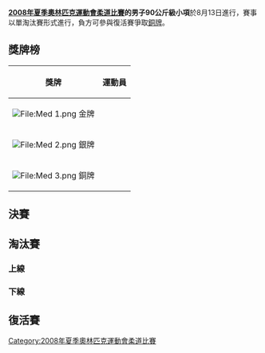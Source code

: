 {{JudoAt2008SummerOlympics}}

'''[[2008年夏季奧林匹克運動會柔道比賽|2008年夏季奧林匹克運動會柔道比賽]]的男子90公斤級小項'''於8月13日進行，賽事以單淘汰賽形式進行，負方可參與復活賽爭取[[銅牌|銅牌]]。

== 獎牌榜 ==
{| class="wikitable"
|- bgcolor="#efefef"
!align="center"|'''獎牌'''
!align="center"|'''運動員'''
|-
| bgcolor="gold" | [[File:Med_1.png|File:Med 1.png]] 金牌
| {{flagIOCathlete|[[伊拉克利·齐列基泽|伊拉克利·-{zh-hans:齐列基泽;zh-hk:斯域基迪斯;zh-tw:齊列基澤;}-]]|GEO|2008年夏季}}
|-
| bgcolor="silver" | [[File:Med_2.png|File:Med 2.png]] 銀牌
| {{flagIOCathlete|[[阿马尔·贝尼赫利夫|阿马尔·-{zh-hans:贝尼赫利夫;zh-hant:貝尼赫利夫}-]]|ALG|2008年夏季}}
|-
| bgcolor="cc9966" | [[File:Med_3.png|File:Med 3.png]] 銅牌
| {{flagIOCathlete|[[希沙姆·梅斯巴|希沙姆·-{zh-hans:梅斯巴;zh-hk:美斯巴;zh-tw:麥斯巴;}-]]|EGY|2008年夏季}}<br />{{flagIOCathlete|[[谢尔盖·阿什万登|谢尔盖·-{zh-hans:阿什万登;zh-hant:阿希萬登}-]]|SUI|2008年夏季}}
|}

== 決賽 ==
{{2TeamBracket
| RD1= 決賽
| RD1-team1='''{{flagIOCathlete|[[伊拉克利·齐列基泽|伊拉克利·齐列基泽]]|GEO|2008年夏季}}'''
| RD1-score1='''0001'''
| RD1-team2={{flagIOCathlete|[[阿马尔·贝尼赫利夫|阿马尔·贝尼赫利夫]]|ALG|2008年夏季}}
| RD1-score2=0000
}}

== 淘汰賽 ==
=== 上線 ===
{{16TeamBracket-Compact-NoSeeds-Byes
|RD1=首圈
|RD2=16強
|RD3=8強
|RD4=4強

| team-width=185
| score-width=20

| RD1-team01={{flagIOCathlete|[[崔善好|崔善好]]|KOR|2008年夏季}}
| RD1-score01=0000
| RD1-team02='''{{flagIOCathlete|[[希沙姆·梅斯巴|希沙姆·梅斯巴]]|EGY|2008年夏季}}'''
| RD1-score02='''0000'''

| RD1-team05='''{{flagIOCathlete|[[叶尔汉·马马多夫|叶尔汉·马马多夫]]|AZE|2008年夏季}}'''
| RD1-score05='''0011'''
| RD1-team06={{flagIOCathlete|[[涅马图洛·阿斯库洛夫|涅马图洛·阿斯库洛夫]]|TJK|2008年夏季}}
| RD1-score06=0000

| RD1-team07={{flagIOCathlete|[[温斯顿·戈登|温斯顿·戈登]]|GBR|2008年夏季}}
| RD1-score07=0020
| RD1-team08='''{{flagIOCathlete|[[胡尔希德·纳比耶夫|胡尔希德·纳比耶夫]]|UZB|2008年夏季}}'''
| RD1-score08='''0100'''

| RD1-team09={{flagIOCathlete|[[丹尼尔·凯利|丹尼尔·凯利]]|AUS|2008年夏季}}
| RD1-score09=0000
| RD1-team10='''{{flagIOCathlete|[[泉浩|泉浩]]|JPN|2008年夏季}}'''
| RD1-score10='''0010'''

| RD1-team11='''{{flagIOCathlete|[[安德烈·卡祖谢诺克|安德烈·卡祖谢诺克]]|BLR|2008年夏季}}'''
| RD1-score11='''1110'''
| RD1-team12={{flagIOCathlete|[[侯赛因·戈米|侯赛因·戈米]]|IRI|2008年夏季}}
| RD1-score12=0000

| RD1-team13='''{{flagIOCathlete|[[伊万·佩尔申|伊万·佩尔申]]|RUS|2008年夏季}}'''
| RD1-score13='''1000'''
| RD1-team14={{flagIOCathlete|[[帕特里克·特雷齐斯|帕特里克·特雷齐斯]]|RSA|2008年夏季}}
| RD1-score14=0000

| RD1-team15='''{{flagIOCathlete|[[迭戈·罗萨蒂|迭戈·罗萨蒂]]|ARG|2008年夏季}}'''
| RD1-score15='''0001'''
| RD1-team16={{flagIOCathlete|[[布赖恩·奥尔森|布赖恩·奥尔森]]|USA|2008年夏季}}
| RD1-score16=0000

| RD2-team01={{flagIOCathlete|[[希沙姆·梅斯巴|希沙姆·梅斯巴]]|EGY|2008年夏季}}
| RD2-score01=0001
| RD2-team02='''{{flagIOCathlete|[[伊拉克利·齐列基泽|伊拉克利·齐列基泽]]|GEO|2008年夏季}}'''
| RD2-score02='''0010'''

| RD2-team03='''{{flagIOCathlete|[[叶尔汉·马马多夫|叶尔汉·马马多夫]]|AZE|2008年夏季}}'''
| RD2-score03='''0110'''
| RD2-team04={{flagIOCathlete|[[胡尔希德·纳比耶夫|胡尔希德·纳比耶夫]]|UZB|2008年夏季}}
| RD2-score04=0010

| RD2-team05={{flagIOCathlete|[[泉浩|泉浩]]|JPN|2008年夏季}}
| RD2-score05=0000
| RD2-team06='''{{flagIOCathlete|[[安德烈·卡祖谢诺克|安德烈·卡祖谢诺克]]|BLR|2008年夏季}}'''
| RD2-score06='''1000'''

| RD2-team07='''{{flagIOCathlete|[[伊万·佩尔申|伊万·佩尔申]]|RUS|2008年夏季}}'''
| RD2-score07='''1000'''
| RD2-team08={{flagIOCathlete|[[迭戈·罗萨蒂|迭戈·罗萨蒂]]|ARG|2008年夏季}}
| RD2-score08=0000

| RD3-team01='''{{flagIOCathlete|[[伊拉克利·齐列基泽|伊拉克利·齐列基泽]]|GEO|2008年夏季}}'''
| RD3-score01='''1000'''
| RD3-team02={{flagIOCathlete|[[叶尔汉·马马多夫|叶尔汉·马马多夫]]|AZE|2008年夏季}}
| RD3-score02=0000

| RD3-team03={{flagIOCathlete|[[安德烈·卡祖谢诺克|安德烈·卡祖谢诺克]]|BLR|2008年夏季}}
| RD3-score03=0000
| RD3-team04='''{{flagIOCathlete|[[伊万·佩尔申|伊万·佩尔申]]|RUS|2008年夏季}}'''
| RD3-score04='''1010'''

| RD4-team01='''{{flagIOCathlete|[[伊拉克利·齐列基泽|伊拉克利·齐列基泽]]|GEO|2008年夏季}}'''
| RD4-score01='''1002'''
| RD4-team02={{flagIOCathlete|[[伊万·佩尔申|伊万·佩尔申]]|RUS|2008年夏季}}
| RD4-score02=0000
}}

=== 下線 ===
{{16TeamBracket-Compact-NoSeeds-Byes
|RD1=首圈
|RD2=16強
|RD3=8強
|RD4=4強

| team-width=185
| score-width=20

| RD1-team01='''{{flagIOCathlete|[[爱德华多·桑托斯|爱德华多·桑托斯]]|BRA|2008年夏季}}'''
| RD1-score01='''1000'''
| RD1-team02={{flagIOCathlete|[[何焰柱|何焰柱]]|CHN|2008年夏季}}
| RD1-score02=0000

| RD1-team03='''{{flagIOCathlete|[[何塞·格雷戈里奥·卡马乔|何塞·格雷戈里奥·卡马乔]]|VEN|2008年夏季}}'''
| RD1-score03='''1000'''
| RD1-team04={{flagIOCathlete|[[瓦连京·格列科夫|瓦连京·格列科夫]]|UKR|2008年夏季}}
| RD1-score04=0000

| RD1-team05='''{{flagIOCathlete|[[罗伯托·梅洛尼|罗伯托·梅洛尼]]|ITA|2008年夏季}}'''
| RD1-score05='''0100'''
| RD1-team06={{flagIOCathlete|[[叶夫根尼斯·博罗达夫科|叶夫根尼斯·博罗达夫科]]|LAT|2008年夏季}}
| RD1-score06=0010

| RD1-team07='''{{flagIOCathlete|[[伊夫－马蒂厄·达弗雷维尔|伊夫－马蒂厄·达弗雷维尔]]|FRA|2008年夏季}}'''
| RD1-score07='''1000'''
| RD1-team08={{flagIOCathlete|[[阿斯利·冈萨雷斯|阿斯利·冈萨雷斯]]|CUB|2008年夏季}}
| RD1-score08=0000

| RD1-team09={{flagIOCathlete|[[穆罕默德·阿斯里|穆罕默德·阿斯里]]|MAR|2008年夏季}}
| RD1-score09=0001
| RD1-team10='''{{flagIOCathlete|[[阿马尔·贝尼赫利夫|阿马尔·贝尼赫利夫]]|ALG|2008年夏季}}'''
| RD1-score10='''0011'''

| RD1-team11={{flagIOCathlete|[[亚历克西斯·奇克拉纳|亚历克西斯·奇克拉纳]]|PUR|2008年夏季}}
| RD1-score11=0100
| RD1-team12='''{{flagIOCathlete|[[戴维_·阿拉尔萨|戴维 ·阿拉尔萨]] |ESP|2008年夏季}}'''
| RD1-score12='''1101'''

| RD1-team13={{flagIOCathlete|[[伊利亞斯·伊利亞季斯|伊利亞斯·伊利亞季斯]]|GRE|2008年夏季}}
| RD1-score13=0001
| RD1-team14='''{{flagIOCathlete|[[马克·赫伊津哈|马克·赫伊津哈]]|NED|2008年夏季}}'''
| RD1-score14='''1010'''

| RD1-team15={{flagIOCathlete|[[米夏埃尔·平斯克|米夏埃尔·平斯克]]|GER|2008年夏季}}
| RD1-score15=0000
| RD1-team16='''{{flagIOCathlete|[[谢尔盖·阿什万登|谢尔盖·阿什万登]]|SUI|2008年夏季}}'''
| RD1-score16='''0010'''

| RD2-team01='''{{flagIOCathlete|[[爱德华多·桑托斯|爱德华多·桑托斯]]|BRA|2008年夏季}}'''
| RD2-score01='''1000'''
| RD2-team02={{flagIOCathlete|[[何塞·格雷戈里奥·卡马乔|何塞·格雷戈里奥·卡马乔]]|VEN|2008年夏季}}
| RD2-score02=0000

| RD2-team03={{flagIOCathlete|[[罗伯托·梅洛尼|罗伯托·梅洛尼]]|ITA|2008年夏季}}
| RD2-score03=0000
| RD2-team04='''{{flagIOCathlete|[[伊夫－马蒂厄·达弗雷维尔|伊夫－马蒂厄·达弗雷维尔]]|FRA|2008年夏季}}'''
| RD2-score04='''0010'''

| RD2-team05='''{{flagIOCathlete|[[阿马尔·贝尼赫利夫|阿马尔·贝尼赫利夫]]|ALG|2008年夏季}}'''
| RD2-score05='''1020'''
| RD2-team06={{flagIOCathlete|[[戴维_·阿拉尔萨|戴维 ·阿拉尔萨]]|ESP|2008年夏季}}
| RD2-score06=0001

| RD2-team07={{flagIOCathlete|[[马克·赫伊津哈|马克·赫伊津哈]]|NED|2008年夏季}}
| RD2-score07=0010
| RD2-team08='''{{flagIOCathlete|[[谢尔盖·阿什万登|谢尔盖·阿什万登]]|SUI|2008年夏季}}'''
| RD2-score08='''1101'''

| RD3-team01={{flagIOCathlete|[[爱德华多·桑托斯|爱德华多·桑托斯]]|BRA|2008年夏季}}
| RD3-score01=0001
| RD3-team02='''{{flagIOCathlete|[[伊夫－马蒂厄·达弗雷维尔|伊夫－马蒂厄·达弗雷维尔]]|FRA|2008年夏季}}'''
| RD3-score02='''1011'''

| RD3-team03='''{{flagIOCathlete|[[阿马尔·贝尼赫利夫|阿马尔·贝尼赫利夫]]|ALG|2008年夏季}}'''
| RD3-score03='''0001'''
| RD3-team04={{flagIOCathlete|[[谢尔盖·阿什万登|谢尔盖·阿什万登]]|SUI|2008年夏季}}
| RD3-score04=0000

| RD4-team01={{flagIOCathlete|[[伊夫－马蒂厄·达弗雷维尔|伊夫－马蒂厄·达弗雷维尔]]|FRA|2008年夏季}}
| RD4-score01=0000
| RD4-team02='''{{flagIOCathlete|[[阿马尔·贝尼赫利夫|阿马尔·贝尼赫利夫]]|ALG|2008年夏季}}'''
| RD4-score02='''1000'''

}}

== 復活賽 ==
{{JudoRepechage
|RD4=銅牌賽

|RD1-team01={{flagIOCathlete|[[希沙姆·梅斯巴|希沙姆·梅斯巴]]|EGY|2008年夏季}}
|RD1-score01= 
|RD1-team02=bye
|RD1-score02= 
|RD1-team03={{flagIOCathlete|[[帕特里克·特雷齐斯|帕特里克·特雷齐斯]]|RSA|2008年夏季}}
|RD1-score03=0000
|RD1-team04='''{{flagIOCathlete|[[迭戈·罗萨蒂|迭戈·罗萨蒂]]|ARG|2008年夏季}}'''
|RD1-score04='''1000'''
|RD1-team05={{flagIOCathlete|[[阿斯利·冈萨雷斯|阿斯利·冈萨雷斯]]|CUB|2008年夏季}}
|RD1-score05=0001
|RD1-team06='''{{flagIOCathlete|[[罗伯托·梅洛尼|罗伯托·梅洛尼]]|ITA|2008年夏季}}'''
|RD1-score06='''1001'''
|RD1-team07='''{{flagIOCathlete|[[穆罕默德·阿斯里|穆罕默德·阿斯里]]|MAR|2008年夏季}}'''
|RD1-score07='''0000'''
|RD1-team08={{flagIOCathlete|[[戴维_·阿拉尔萨|戴维 ·阿拉尔萨]]|ESP|2008年夏季}}
|RD1-score08=0000

|RD2-team01='''{{flagIOCathlete|[[希沙姆·梅斯巴|希沙姆·梅斯巴]]|EGY|2008年夏季}}'''
|RD2-score01='''0011'''
|RD2-team02={{flagIOCathlete|[[叶尔汉·马马多夫|叶尔汉·马马多夫]]|AZE|2008年夏季}}
|RD2-score02=0010
|RD2-team03='''{{flagIOCathlete|[[安德烈·卡祖谢诺克|安德烈·卡祖谢诺克]]|BLR|2008年夏季}}'''
|RD2-score03='''1000'''
|RD2-team04={{flagIOCathlete|[[迭戈·罗萨蒂|迭戈·罗萨蒂]] |ARG|2008年夏季}}
|RD2-score04=0000
|RD2-team05='''{{flagIOCathlete|[[爱德华多·桑托斯|爱德华多·桑托斯]]|BRA|2008年夏季}}'''
|RD2-score05='''1000'''
|RD2-team06={{flagIOCathlete|[[罗伯托·梅洛尼|罗伯托·梅洛尼]]|ITA|2008年夏季}}
|RD2-score06=0000
|RD2-team07='''{{flagIOCathlete|[[谢尔盖·阿什万登|谢尔盖·阿什万登]]|SUI|2008年夏季}}'''
|RD2-score07='''0001'''
|RD2-team08={{flagIOCathlete|[[穆罕默德·阿斯里|穆罕默德·阿斯里]]|MAR|2008年夏季}}
|RD2-score08=0000


|RD3-team01='''{{flagIOCathlete|[[希沙姆·梅斯巴|希沙姆·梅斯巴]]|EGY|2008年夏季}}'''
|RD3-score01='''1001'''
|RD3-team02={{flagIOCathlete|[[安德烈·卡祖谢诺克|安德烈·卡祖谢诺克]]|BLR|2008年夏季}}
|RD3-score02=0001
|RD3-team03={{flagIOCathlete|[[爱德华多·桑托斯|爱德华多·桑托斯]]|BRA|2008年夏季}}
|RD3-score03=0000
|RD3-team04='''{{flagIOCathlete|[[谢尔盖·阿什万登|谢尔盖·阿什万登]]|SUI|2008年夏季}}'''
|RD3-score04='''0000'''

|RD4-team01={{flagIOCathlete|[[伊夫－马蒂厄·达弗雷维尔|伊夫－马蒂厄·达弗雷维尔]]|FRA|2008年夏季}}
|RD4-score01=0000
|RD4-team02='''{{flagIOCathlete|[[希沙姆·梅斯巴|希沙姆·梅斯巴]]|EGY|2008年夏季}}'''
|RD4-score02='''1000'''
|RD4-team03={{flagIOCathlete|[[伊万·佩尔申|伊万·佩尔申]]|RUS|2008年夏季}}
|RD4-score03=0020
|RD4-team04='''{{flagIOCathlete|[[谢尔盖·阿什万登|谢尔盖·阿什万登]]|SUI|2008年夏季}}'''
|RD4-score04='''1000'''
}}

[[Category:2008年夏季奧林匹克運動會柔道比賽|Category:2008年夏季奧林匹克運動會柔道比賽]]